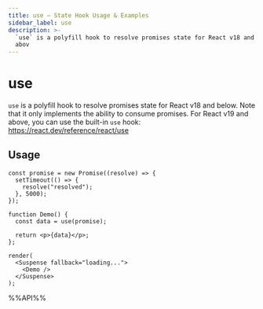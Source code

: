 ```yaml
---
title: use – State Hook Usage & Examples
sidebar_label: use
description: >-
  `use` is a polyfill hook to resolve promises state for React v18 and below. Note that it only implements the ability to consume promises. For React v19 and
  abov
---
```

# use

`use` is a polyfill hook to resolve promises state for React v18 and below. Note that it only implements the ability to consume promises.
For React v19 and above, you can use the built-in `use` hook: https://react.dev/reference/react/use

## Usage

```tsx live noInline
const promise = new Promise((resolve) => {
  setTimeout(() => {
    resolve("resolved");
  }, 5000);
});

function Demo() {
  const data = use(promise);

  return <p>{data}</p>;
};

render(
  <Suspense fallback="loading...">
    <Demo />
  </Suspense>
);

```

%%API%%
